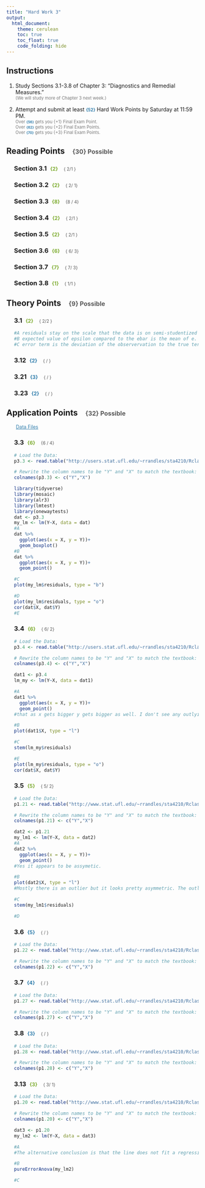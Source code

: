 ```yaml
---
title: "Hard Work 3"
output: 
  html_document:
    theme: cerulean
    toc: true
    toc_float: true
    code_folding: hide
---
```


## Instructions

1. Study Sections 3.1-3.8 of Chapter 3: "Diagnostics and Remedial Measures."    
<span id=note>(We will study more of Chapter 3 next week.)</span>


2. Attempt and submit at least <span id=points style="padding-left:0px;">{52}</span> Hard Work Points by Saturday at 11:59 PM.    
<span id=note>Over <span id=points style="padding-left:0px;">{56}</span> gets you {+1} Final Exam Point.</span>    
<span id=note>Over <span id=points style="padding-left:0px;">{62}</span> gets you {+2} Final Exam Points.</span>    
<span id=note>Over <span id=points style="padding-left:0px;">{70}</span> gets you {+3} Final Exam Points.</span>

## Reading Points <span id=headpoints>{30} Possible</span>

<div style="padding-left:20px;">

### Section 3.1 <span id=recpoints>{2}</span><span id=report>{ 2/1 }</span>

### Section 3.2 <span id=recpoints>{2}</span><span id=report>{ 2/ 1}</span>

### Section 3.3 <span id=recpoints>{8}</span><span id=report>{8 / 4}</span>

### Section 3.4 <span id=recpoints>{2}</span><span id=report>{ 2/1 }</span>

### Section 3.5 <span id=recpoints>{2}</span><span id=report>{ 2/1 }</span>

### Section 3.6 <span id=recpoints>{6}</span><span id=report>{ 6/ 3}</span>

### Section 3.7 <span id=recpoints>{7}</span><span id=report>{ 7/ 3}</span>

### Section 3.8 <span id=recpoints>{1}</span><span id=report>{ 1/1 }</span>

</div>

## Theory Points <span id=headpoints>{9} Possible</span>

<div style="padding-left:20px;">

### 3.1 <span id=recpoints>{2}</span><span id=report>{ 2/2 }</span>
```r
#A residuals stay on the scale that the data is on semi-studentized residual is scaling the data to put on the same scale. to show outliers. 
#B expected value of epsilon compared to the ebar is the mean of e. 
#C error term is the deviation of the observervation to the true term. The residual is the difference between the observered value and the estimated value. 
```

 
### 3.12 <span id=points>{2}</span><span id=report>{ / }</span>

### 3.21 <span id=points>{3}</span><span id=report>{ / }</span>

### 3.23 <span id=points>{2}</span><span id=report>{ / }</span>


</div>


## Application Points <span id=headpoints>{32} Possible</span>

<div style="padding-left:20px;">

<a id=datalink style="font-size:.9em;" target="_blank" href=http://www.stat.ufl.edu/~rrandles/sta4210/Rclassnotes/data/textdatasets/index.html>Data Files</a>

### 3.3 <span id=recpoints>{6}</span><span id=report>{6 / 4}</span>

```r
# Load the Data:
p3.3 <- read.table("http://users.stat.ufl.edu/~rrandles/sta4210/Rclassnotes/data/textdatasets/KutnerData/Chapter%20%203%20Data%20Sets/CH03PR03.txt")

# Rewrite the column names to be "Y" and "X" to match the textbook:
colnames(p3.3) <- c("Y","X")
```

```r
library(tidyverse)
library(mosaic)
library(alr3)
library(lmtest)
library(onewaytests)
dat <- p3.3
my_lm <- lm(Y~X, data = dat)
#A
dat %>% 
  ggplot(aes(x = X, y = Y))+
  geom_boxplot()
#B
dat %>% 
  ggplot(aes(x = X, y = Y))+
  geom_point()

#C
plot(my_lm$residuals, type = "b")

#D
plot(my_lm$residuals, type = "o")
cor(dat$X, dat$Y)
#E

```

### 3.4 <span id=recpoints>{6}</span><span id=report>{ 6/ 2}</span>

```r
# Load the Data:
p3.4 <- read.table("http://users.stat.ufl.edu/~rrandles/sta4210/Rclassnotes/data/textdatasets/KutnerData/Chapter%20%203%20Data%20Sets/CH03PR04.txt")

# Rewrite the column names to be "Y" and "X" to match the textbook:
colnames(p3.4) <- c("Y","X")
```

```r
dat1 <- p3.4
lm_my <- lm(Y~X, data = dat1)

#A
dat1 %>% 
  ggplot(aes(x = X, y = Y))+
  geom_point()
#that as x gets bigger y gets bigger as well. I don't see any outlying variables. 

#B
plot(dat1$X, type = "l")

#C
stem(lm_my$residuals)

#E
plot(lm_my$residuals, type = "o")
cor(dat$X, dat$Y)


```


### 3.5 <span id=recpoints>{5}</span><span id=report>{ 5/ 2}</span>

```r
# Load the Data:
p1.21 <- read.table("http://www.stat.ufl.edu/~rrandles/sta4210/Rclassnotes/data/textdatasets/KutnerData/Chapter%20%201%20Data%20Sets/CH01PR21.txt")

# Rewrite the column names to be "Y" and "X" to match the textbook:
colnames(p1.21) <- c("Y","X")
```

```r
dat2 <- p1.21
my_lm1 <- lm(Y~X, data = dat2)
#A
dat2 %>% 
  ggplot(aes(x = X, y = Y))+
  geom_point()
#Yes it appears to be assymetic. 

#B
plot(dat2$X, type = "l")
#Mostly there is an outlier but it looks pretty asymmetric. The outlier is right in the middle but it helps with the asymmetric look. 

#C
stem(my_lm1$residuals)

#D
```


### 3.6 <span id=points>{5}</span><span id=report>{ / }</span>

```r
# Load the Data:
p1.22 <- read.table("http://www.stat.ufl.edu/~rrandles/sta4210/Rclassnotes/data/textdatasets/KutnerData/Chapter%20%201%20Data%20Sets/CH01PR22.txt")

# Rewrite the column names to be "Y" and "X" to match the textbook:
colnames(p1.22) <- c("Y","X")
```


### 3.7 <span id=points>{4}</span><span id=report>{ / }</span>

```r
# Load the Data:
p1.27 <- read.table("http://www.stat.ufl.edu/~rrandles/sta4210/Rclassnotes/data/textdatasets/KutnerData/Chapter%20%201%20Data%20Sets/CH01PR27.txt")

# Rewrite the column names to be "Y" and "X" to match the textbook:
colnames(p1.27) <- c("Y","X")
```


### 3.8 <span id=points>{3}</span><span id=report>{ / }</span>

```r
# Load the Data:
p1.28 <- read.table("http://www.stat.ufl.edu/~rrandles/sta4210/Rclassnotes/data/textdatasets/KutnerData/Chapter%20%201%20Data%20Sets/CH01PR28.txt")

# Rewrite the column names to be "Y" and "X" to match the textbook:
colnames(p1.28) <- c("Y","X")
```


### 3.13 <span id=recpoints>{3}</span><span id=report>{ 3/ 1}</span>

```r
# Load the Data:
p1.20 <- read.table("http://www.stat.ufl.edu/~rrandles/sta4210/Rclassnotes/data/textdatasets/KutnerData/Chapter%20%201%20Data%20Sets/CH01PR20.txt")

# Rewrite the column names to be "Y" and "X" to match the textbook:
colnames(p1.20) <- c("Y","X")
```

```r
dat3 <- p1.20
my_lm2 <- lm(Y~X, data = dat3)

#A 
#The alternative conclusion is that the line does not fit a regression line. 

#B
pureErrorAnova(my_lm2)

#C

```


</div>










 <style>
#points {
  font-size:.8em;
  padding-left:5px;
  font-weight:bold; 
  color:#317eac;
}

#recpoints {
  font-size:.8em;
  padding-left:5px;
  font-weight:bold; 
  color:#7eac31;
}

#report {
  font-size:.7em;
  padding-left:15px;
  font-weight:normal; 
  color:#5a5a5a;
}

#datalink {
  font-size:.5em;
  color:#317eac;
  padding-left:5px;
}

#headnote {
  font-size:.6em;
  color:#787878;
}

#note {
  font-size:.8em;
  color:#787878;
}

#headpoints {
 font-size:12pt;
 color: #585858; 
 padding-left: 15px;
}
</style>


<footer>
</footer>



 

 

 

 